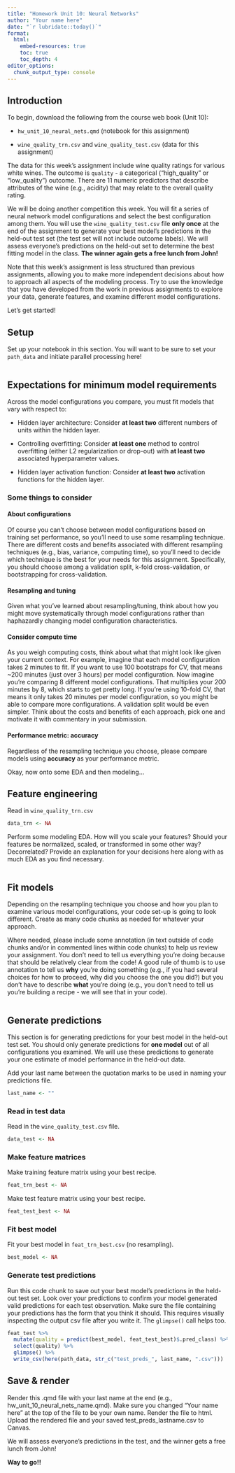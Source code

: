 ```yaml
---
title: "Homework Unit 10: Neural Networks"
author: "Your name here"
date: "`r lubridate::today()`"
format: 
  html: 
    embed-resources: true
    toc: true 
    toc_depth: 4
editor_options: 
  chunk_output_type: console
---
```


## Introduction

To begin, download the following from the course web book (Unit 10):

* `hw_unit_10_neural_nets.qmd` (notebook for this assignment)

* `wine_quality_trn.csv` and `wine_quality_test.csv` (data for this assignment)

The data for this week's assignment include wine quality ratings for various white wines. The outcome is `quality` - a categorical ("high_quality" or "low_quality") outcome. There are 11 numeric predictors that describe attributes of the wine (e.g., acidity) that may relate to the overall quality rating. 

We will be doing another competition this week. You will fit a series of neural network model configurations and select the best configuration among them. You will use the `wine_quality_test.csv` file **only once** at the end of the assignment to generate your best model's predictions in the held-out test set (the test set will not include outcome labels). We will assess everyone's predictions on the held-out set to determine the best fitting model in the class. **The winner again gets a free lunch from John!**

Note that this week's assignment is less structured than previous assignments, allowing you to make more independent decisions about how to approach all aspects of the modeling process. Try to use the knowledge that you have developed from the work in previous assignments to explore your data, generate features, and examine different model configurations.

Let's get started!

## Setup

Set up your notebook in this section. You will want to be sure to set your `path_data` and initiate parallel processing here!

```r

```



## Expectations for minimum model requirements

Across the model configurations you compare, you must fit models that vary with respect to:

* Hidden layer architecture: Consider **at least two** different numbers of units within the hidden layer.

* Controlling overfitting: Consider **at least one** method to control overfitting (either L2 regularization or drop-out) with **at least two** associated hyperparameter values.

* Hidden layer activation function: Consider **at least two** activation functions for the hidden layer.

### Some things to consider
#### About configurations
Of course you can't choose between model configurations based on training set performance, so you'll need to use some resampling technique. There are different costs and benefits associated with different resampling techniques (e.g., bias, variance, computing time), so you'll need to decide which technique is the best for your needs for this assignment. Specifically, you should choose among a validation split, k-fold cross-validation, or bootstrapping for cross-validation.

#### Resampling and tuning
Given what you've learned about resampling/tuning, think about how you might move systematically through model configurations rather than haphazardly changing model configuration characteristics.

#### Consider compute time
As you weigh computing costs, think about what that might look like given your current context. For example, imagine that each model configuration takes 2 minutes to fit. If you want to use 100 bootstraps for CV, that means ~200 minutes (just over 3 hours) per model configuration. Now imagine you're comparing 8 different model configurations. That multiplies your 200 minutes by 8, which starts to get pretty long. If you're using 10-fold CV, that means it only takes 20 minutes per model configuration, so you might be able to compare more configurations. A validation split would be even simpler. Think about the costs and benefits of each approach, pick one and motivate it with commentary in your submission.

#### Performance metric: accuracy
Regardless of the resampling technique you choose, please compare models using **accuracy** as your performance metric.

Okay, now onto some EDA and then modeling...

## Feature engineering
Read in `wine_quality_trn.csv`
```r
data_trn <- NA
```

Perform some modeling EDA. How will you scale your features? Should your features be normalized, scaled, or transformed in some other way? Decorrelated? Provide an explanation for your decisions here along with as much EDA as you find necessary.

```r

```


## Fit models
Depending on the resampling technique you choose and how you plan to examine various model configurations, your code set-up is going to look different. Create as many code chunks as needed for whatever your approach. 

Where needed, please include some annotation (in text outside of code chunks and/or in commented lines within code chunks) to help us review your assignment. You don't need to tell us everything you're doing because that should be relatively clear from the code! A good rule of thumb is to use annotation to tell us **why** you're doing something (e.g., if you had several choices for how to proceed, why did you choose the one you did?) but you don't have to describe **what** you're doing (e.g., you don't need to tell us you're building a recipe - we will see that in your code). 

```r

```

## Generate predictions
This section is for generating predictions for your best model in the held-out test set. You should only generate predictions for **one model** out of all configurations you examined. We will use these predictions to generate your one estimate of model performance in the held-out data.

Add your last name between the quotation marks to be used in naming your predictions file.
```r
last_name <- ""
```

### Read in test data
Read in the `wine_quality_test.csv` file.
```r
data_test <- NA
```

### Make feature matrices
Make training feature matrix using your best recipe. 
```r
feat_trn_best <- NA
```

Make test feature matrix using your best recipe.
```r
feat_test_best <- NA
```

### Fit best model
Fit your best model in `feat_trn_best.csv` (no resampling). 
```r
best_model <- NA
```

### Generate test predictions
Run this code chunk to save out your best model's predictions in the held-out test set. Look over your predictions to confirm your model generated valid predictions for each test observation. Make sure the file containing your predictions has the form that you think it should. This requires visually inspecting the output csv file after you write it. The `glimpse()` call helps too.
```r
feat_test %>% 
  mutate(quality = predict(best_model, feat_test_best)$.pred_class) %>% 
  select(quality) %>% 
  glimpse() %>% 
  write_csv(here(path_data, str_c("test_preds_", last_name, ".csv")))
```

## Save & render
Render this .qmd file with your last name at the end (e.g., hw_unit_10_neural_nets_name.qmd). Make sure you changed "Your name here" at the top of the file to be your own name. Render the file to html. Upload the rendered file and your saved test_preds_lastname.csv to Canvas.  

We will assess everyone's predictions in the test, and the winner gets a free lunch from John!

**Way to go!!**